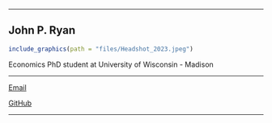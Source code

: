 

--- 

## John P. Ryan


```r
include_graphics(path = "files/Headshot_2023.jpeg")
```

Economics PhD student at University of Wisconsin - Madison

---

[Email](mailto:john.p.ryan@wisc.edu)

[GitHub](https://github.com/john-p-ryan)

---